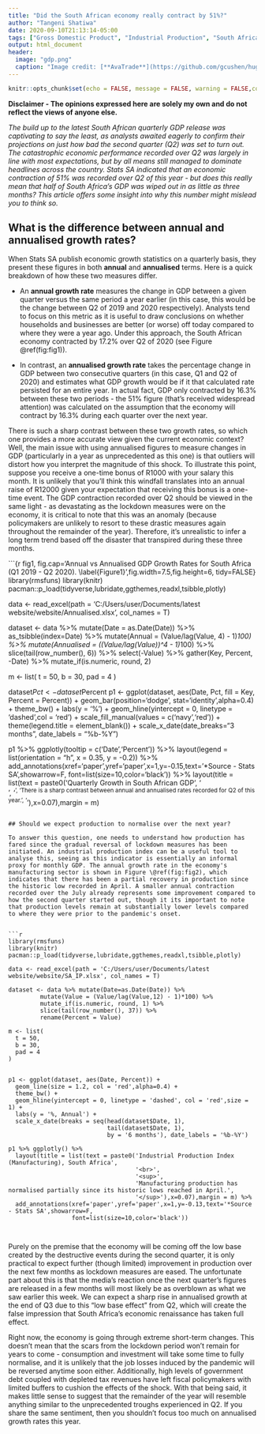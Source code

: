 ```yaml
---
title: "Did the South African economy really contract by 51%?"
author: "Tangeni Shatiwa"
date: 2020-09-10T21:13:14-05:00
tags: ["Gross Domestic Product", "Industrial Production", "South Africa"]
output: html_document
header:
  image: "gdp.png"
  caption: "Image credit: [**AvaTrade**](https://github.com/gcushen/hugo-academic/)"
---
```


```r
knitr::opts_chunk$set(echo = FALSE, message = FALSE, warning = FALSE,collapse = TRUE)
```


**Disclaimer - The opinions expressed here are solely my own and do not reflect the views of anyone else.**

*The build up to the latest South African quarterly GDP release was captivating to say the least, as analysts awaited eagerly to confirm their projections on just how bad the second quarter (Q2) was set to turn out. The catastrophic economic performance recorded over Q2 was largely in line with most expectations, but by all means still managed to dominate headlines across the country. Stats SA indicated that an economic contraction of 51% was recorded over Q2 of this year - but does this really mean that half of South Africa's GDP was wiped out in as little as three months? This article offers some insight into why this number might mislead you to think so.* 

## What is the difference between annual and annualised growth rates?

When Stats SA publish economic growth statistics on a quarterly basis, they present these figures in both **annual** and **annualised** terms. Here is a quick breakdown of how these two measures differ.

- An **annual growth rate** measures the change in GDP between a given quarter versus the same period a year earlier (in this case, this would be the change between Q2 of 2019 and 2020 respectively). Analysts tend to focus on this metric as it is useful to draw conclusions on whether households and businesses are better (or worse) off today compared to where they were a year ago. Under this approach, the South African economy contracted by 17.2% over Q2 of 2020 (see Figure \@ref(fig:fig1)).

- In contrast, an **annualised growth rate** takes the percentage change in GDP between two consecutive quarters (in this case, Q1 and Q2 of 2020) and estimates what GDP growth would be if it that calculated rate persisted for an entire year. In actual fact, GDP only contracted by 16.3% between these two periods - the 51% figure (that's received widespread attention) was calculated on the assumption that the economy will contract by 16.3% during each quarter over the next year.

There is such a sharp contrast between these two growth rates, so which one provides a more accurate view given the current economic context? Well, the main issue with using annualised figures to measure changes in GDP (particularly in a year as unprecedented as this one) is that outliers will distort how you interpret the magnitude of this shock. To illustrate this point, suppose you receive a one-time bonus of R1000 with your salary this month. It is unlikely that you'll think this windfall translates into an annual raise of R12000 given your expectation that receiving this bonus is a one-time event. The GDP contraction recorded over Q2 should be viewed in the same light - as devastating as the lockdown measures were on the economy, it is critical to note that this was an anomaly (because policymakers are unlikely to resort to these drastic measures again throughout the remainder of the year). Therefore, it's unrealistic to infer a long term trend based off the disaster that transpired during these three months.



```{r fig1, fig.cap='Annual vs Annualised GDP Growth Rates for South Africa (Q1 2019 - Q2 2020). \\label{Figure1}',fig.width=7.5,fig.height=6, tidy=FALSE}
library(rmsfuns)
library(knitr)
pacman::p_load(tidyverse,lubridate,ggthemes,readxl,tsibble,plotly)

data <- read_excel(path = 'C:/Users/user/Documents/latest website/website/Annualised.xlsx', col_names = T)


dataset <- data %>% mutate(Date = as.Date(Date)) %>%
         as_tsibble(index=Date) %>% 
         mutate(Annual = (Value/lag(Value, 4) - 1)*100) %>% 
         mutate(Annualised = ((Value/lag(Value))^4 - 1)*100) %>% 
         slice(tail(row_number(), 6)) %>% 
         select(-Value) %>% 
         gather(Key, Percent, -Date) %>% 
         mutate_if(is.numeric, round, 2)

m <- list(
  t = 50,
  b = 30,
  pad = 4
)

dataset$Pct <- dataset$Percent
p1 <- ggplot(dataset, aes(Date, Pct, fill = Key, Percent = Percent)) +
  geom_bar(position='dodge', stat='identity',alpha=0.4) +
  theme_bw() +
  labs(y = '%') +
  geom_hline(yintercept = 0, linetype = 'dashed',col = 'red') +
  scale_fill_manual(values = c('navy','red')) +
  theme(legend.title = element_blank()) +
  scale_x_date(date_breaks="3 months", date_labels = "%b-%Y") 


p1 %>% ggplotly(tooltip = c('Date','Percent')) %>% 
  layout(legend = list(orientation = "h", x = 0.35, y = -0.2)) %>% 
  add_annotations(xref='paper',yref='paper',x=1,y=-0.15,text='*Source - Stats SA',showarrow=F,
                  font=list(size=10,color='black')) %>% 
  layout(title = list(text = paste0('Quarterly Growth in South African GDP',
                                    '<br>',
                                    '<sup>',
                                    'There is a sharp contrast between annual and annualised rates recorded for Q2 of this year.',
                                    '</sup>'),x=0.07),margin = m) 
 
```

## Should we expect production to normalise over the next year?

To answer this question, one needs to understand how production has fared since the gradual reversal of lockdown measures has been initiated. An industrial production index can be a useful tool to analyse this, seeing as this indicator is essentially an informal proxy for monthly GDP. The annual growth rate in the economy's manufacturing sector is shown in Figure \@ref(fig:fig2), which indicates that there has been a partial recovery in production since the historic low recorded in April. A smaller annual contraction recorded over the July already represents some improvement compared to how the second quarter started out, though it its important to note that production levels remain at substantially lower levels compared to where they were prior to the pandemic's onset.


```r
library(rmsfuns)
library(knitr)
pacman::p_load(tidyverse,lubridate,ggthemes,readxl,tsibble,plotly)

data <- read_excel(path = 'C:/Users/user/Documents/latest website/website/SA_IP.xlsx', col_names = T)

dataset <- data %>% mutate(Date=as.Date(Date)) %>% 
         mutate(Value = (Value/lag(Value,12) - 1)*100) %>%
         mutate_if(is.numeric, round, 1) %>% 
         slice(tail(row_number(), 37)) %>% 
         rename(Percent = Value)

m <- list(
  t = 50,
  b = 30,
  pad = 4
)


p1 <- ggplot(dataset, aes(Date, Percent)) +
  geom_line(size = 1.2, col = 'red',alpha=0.4) +
  theme_bw() +
  geom_hline(yintercept = 0, linetype = 'dashed', col = 'red',size = 1) +
  labs(y = '%, Annual') +
  scale_x_date(breaks = seq(head(dataset$Date, 1), 
                            tail(dataset$Date, 1),
                            by = '6 months'), date_labels = '%b-%Y') 

p1 %>% ggplotly() %>% 
  layout(title = list(text = paste0('Industrial Production Index (Manufacturing), South Africa',
                                    '<br>',
                                    '<sup>',
                                    'Manufacturing production has normalised partially since its historic lows reached in April.',
                                    '</sup>'),x=0.07),margin = m) %>% 
  add_annotations(xref='paper',yref='paper',x=1,y=-0.13,text='*Source - Stats SA',showarrow=F,
                  font=list(size=10,color='black'))

 
```

Purely on the premise that the economy will be coming off the low base created by the destructive events during the second quarter, it is only practical to expect further (though limited) improvement in production over the next few months as lockdown measures are eased. The unfortunate part about this is that the media's reaction once the next quarter's figures are released in a few months will most likely be as overblown as what we saw earlier this week. We can expect a sharp rise in annualised growth at the end of Q3 due to this "low base effect" from Q2, which will create the false impression that South Africa's economic renaissance has taken full effect.

Right now, the economy is going through extreme short-term changes. This doesn't mean that the scars from the lockdown period won't remain for years to come - consumption and investment will take some time to fully normalise, and it is unlikely that the job losses induced by the pandemic will be reversed anytime soon either. Additionally, high levels of government debt coupled with depleted tax revenues have left fiscal policymakers with limited buffers to cushion the effects of the shock. With that being said, it makes little sense to suggest that the remainder of the year will resemble anything similar to the unprecedented troughs experienced in Q2. If you share the same sentiment, then you shouldn't focus too much on annualised growth rates this year.

